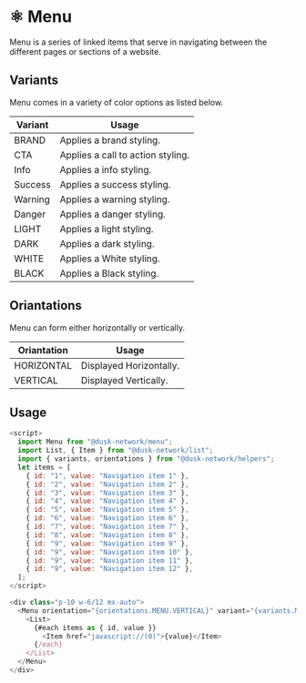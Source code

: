 
<Meta title="Docs/components/Molecules/Menu" />

# ⚛️ Menu

Menu is a series of linked items that serve in navigating between the different pages or sections of a website.

## Variants

Menu comes in a variety of color options as listed below.

| Variant   | Usage                             |
| --------- | --------------------------------- |
| BRAND     | Applies a brand styling.          |
| CTA       | Applies a call to action styling. |
| Info      | Applies a info styling.           |
| Success   | Applies a success styling.        |
| Warning   | Applies a warning styling.        |
| Danger    | Applies a danger styling.         |
| LIGHT     | Applies a light styling.          |
| DARK      | Applies a dark styling.           |
| WHITE     | Applies a White styling.          |
| BLACK     | Applies a Black styling.          |

## Oriantations

Menu can form either horizontally or vertically.

| Oriantation | Usage                   |
| ----------- | ----------------------- |
| HORIZONTAL  | Displayed Horizontally. |
| VERTICAL    | Displayed Vertically.   |

## Usage

```js
<script>
  import Menu from "@dusk-network/menu";
  import List, { Item } from "@dusk-network/list";
  import { variants, orientations } from "@dusk-network/helpers";
  let items = [
    { id: "1", value: "Navigation item 1" },
    { id: "2", value: "Navigation item 2" },
    { id: "3", value: "Navigation item 3" },
    { id: "4", value: "Navigation item 4" },
    { id: "5", value: "Navigation item 5" },
    { id: "6", value: "Navigation item 6" },
    { id: "7", value: "Navigation item 7" },
    { id: "8", value: "Navigation item 8" },
    { id: "9", value: "Navigation item 9" },
    { id: "9", value: "Navigation item 10" },
    { id: "9", value: "Navigation item 11" },
    { id: "9", value: "Navigation item 12" },
  ];
</script>

<div class="p-10 w-6/12 mx-auto">
  <Menu orientation="{orientations.MENU.VERTICAL}" variant="{variants.MOLECULE.MENU.BRAND}">
    <List>
      {#each items as { id, value }}
        <Item href="javascript://(0)">{value}</Item>
      {/each}
    </List>
  </Menu>
</div>
```